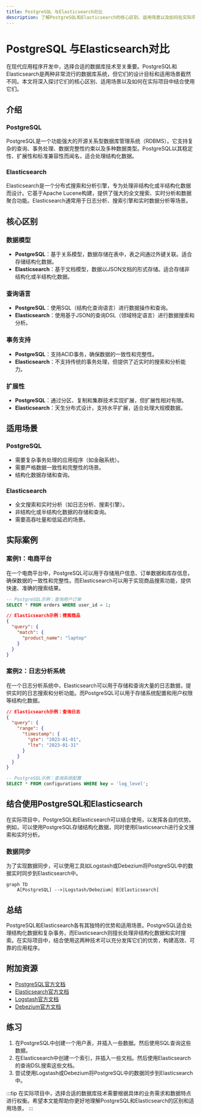 ```yaml
---
title: PostgreSQL 与Elasticsearch对比
description: 了解PostgreSQL和Elasticsearch的核心区别、适用场景以及如何在实际项目中结合使用它们。
---
```


# PostgreSQL 与Elasticsearch对比

在现代应用程序开发中，选择合适的数据库技术至关重要。PostgreSQL和Elasticsearch是两种非常流行的数据库系统，但它们的设计目标和适用场景截然不同。本文将深入探讨它们的核心区别、适用场景以及如何在实际项目中结合使用它们。

## 介绍

### PostgreSQL
PostgreSQL是一个功能强大的开源关系型数据库管理系统（RDBMS）。它支持复杂的查询、事务处理、数据完整性约束以及多种数据类型。PostgreSQL以其稳定性、扩展性和标准兼容性而闻名，适合处理结构化数据。

### Elasticsearch
Elasticsearch是一个分布式搜索和分析引擎，专为处理非结构化或半结构化数据而设计。它基于Apache Lucene构建，提供了强大的全文搜索、实时分析和数据聚合功能。Elasticsearch通常用于日志分析、搜索引擎和实时数据分析等场景。

## 核心区别

### 数据模型
- **PostgreSQL**：基于关系模型，数据存储在表中，表之间通过外键关联。适合存储结构化数据。
- **Elasticsearch**：基于文档模型，数据以JSON文档的形式存储。适合存储非结构化或半结构化数据。

### 查询语言
- **PostgreSQL**：使用SQL（结构化查询语言）进行数据操作和查询。
- **Elasticsearch**：使用基于JSON的查询DSL（领域特定语言）进行数据搜索和分析。

### 事务支持
- **PostgreSQL**：支持ACID事务，确保数据的一致性和完整性。
- **Elasticsearch**：不支持传统的事务处理，但提供了近实时的搜索和分析能力。

### 扩展性
- **PostgreSQL**：通过分区、复制和集群技术实现扩展，但扩展性相对有限。
- **Elasticsearch**：天生分布式设计，支持水平扩展，适合处理大规模数据。

## 适用场景

### PostgreSQL
- 需要复杂事务处理的应用程序（如金融系统）。
- 需要严格数据一致性和完整性的场景。
- 结构化数据存储和查询。

### Elasticsearch
- 全文搜索和实时分析（如日志分析、搜索引擎）。
- 非结构化或半结构化数据的存储和查询。
- 需要高吞吐量和低延迟的场景。

## 实际案例

### 案例1：电商平台
在一个电商平台中，PostgreSQL可以用于存储用户信息、订单数据和库存信息，确保数据的一致性和完整性。而Elasticsearch可以用于实现商品搜索功能，提供快速、准确的搜索结果。

```sql
-- PostgreSQL示例：查询用户订单
SELECT * FROM orders WHERE user_id = 1;
```

```json
// Elasticsearch示例：搜索商品
{
  "query": {
    "match": {
      "product_name": "laptop"
    }
  }
}
```

### 案例2：日志分析系统
在一个日志分析系统中，Elasticsearch可以用于存储和查询大量的日志数据，提供实时的日志搜索和分析功能。而PostgreSQL可以用于存储系统配置和用户权限等结构化数据。

```json
// Elasticsearch示例：查询日志
{
  "query": {
    "range": {
      "timestamp": {
        "gte": "2023-01-01",
        "lte": "2023-01-31"
      }
    }
  }
}
```

```sql
-- PostgreSQL示例：查询系统配置
SELECT * FROM configurations WHERE key = 'log_level';
```

## 结合使用PostgreSQL和Elasticsearch

在实际项目中，PostgreSQL和Elasticsearch可以结合使用，以发挥各自的优势。例如，可以使用PostgreSQL存储结构化数据，同时使用Elasticsearch进行全文搜索和实时分析。

### 数据同步
为了实现数据同步，可以使用工具如Logstash或Debezium将PostgreSQL中的数据实时同步到Elasticsearch中。

```mermaid
graph TD
    A[PostgreSQL] -->|Logstash/Debezium| B[Elasticsearch]
```

## 总结

PostgreSQL和Elasticsearch各有其独特的优势和适用场景。PostgreSQL适合处理结构化数据和复杂事务，而Elasticsearch则擅长处理非结构化数据和实时搜索。在实际项目中，结合使用这两种技术可以充分发挥它们的优势，构建高效、可靠的应用程序。

## 附加资源

- [PostgreSQL官方文档](https://www.postgresql.org/docs/)
- [Elasticsearch官方文档](https://www.elastic.co/guide/en/elasticsearch/reference/current/index.html)
- [Logstash官方文档](https://www.elastic.co/guide/en/logstash/current/index.html)
- [Debezium官方文档](https://debezium.io/documentation/)

## 练习

1. 在PostgreSQL中创建一个用户表，并插入一些数据。然后使用SQL查询这些数据。
2. 在Elasticsearch中创建一个索引，并插入一些文档。然后使用Elasticsearch的查询DSL搜索这些文档。
3. 尝试使用Logstash或Debezium将PostgreSQL中的数据同步到Elasticsearch中。

:::tip
在实际项目中，选择合适的数据库技术需要根据具体的业务需求和数据特点进行权衡。希望本文能帮助你更好地理解PostgreSQL和Elasticsearch的区别和适用场景。
:::
